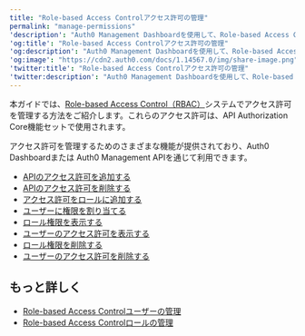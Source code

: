 ```yaml
---
title: "Role-based Access Controlアクセス許可の管理"
permalink: "manage-permissions"
'description': "Auth0 Management Dashboardを使用して、Role-based Access Control（RBAC）システムでアクセス許可を管理する方法を説明します。Auth0のAPI Authorization Core（認可コア）機能セットで使用するものです。"
'og:title': "Role-based Access Controlアクセス許可の管理"
'og:description': "Auth0 Management Dashboardを使用して、Role-based Access Control（RBAC）システムでアクセス許可を管理する方法を説明します。Auth0のAPI Authorization Core（認可コア）機能セットで使用するものです。"
'og:image': "https://cdn2.auth0.com/docs/1.14567.0/img/share-image.png"
'twitter:title': "Role-based Access Controlアクセス許可の管理"
'twitter:description': "Auth0 Management Dashboardを使用して、Role-based Access Control（RBAC）システムでアクセス許可を管理する方法を説明します。Auth0のAPI Authorization Core（認可コア）機能セットで使用するものです。"
---
```


本ガイドでは、[Role-based Access Control（RBAC）](/docs/ja-jp/authorization/concepts/rbac)システムでアクセス許可を管理する方法をご紹介します。これらのアクセス許可は、API Authorization Core機能セットで使用されます。

アクセス許可を管理するためのさまざまな機能が提供されており、<Tooltip data-tooltip-id="react-containers-DefinitionTooltip-0" href="/docs/ja-jp/glossary?term=auth0-dashboard" tip="Auth0 Dashboard: サービスを構成するためのAuth0の主製品。" cta="用語集の表示">Auth0 Dashboard</Tooltip>または Auth0 <Tooltip data-tooltip-id="react-containers-DefinitionTooltip-0" href="/docs/ja-jp/glossary?term=management-api" tip="Management API: 顧客が管理タスクを実行できるようにするための製品。" cta="用語集の表示">Management API</Tooltip>を通じて利用できます。

* [APIのアクセス許可を追加する](/docs/ja-jp/get-started/apis/add-api-permissions)
* [APIのアクセス許可を削除する](/docs/ja-jp/get-started/apis/delete-api-permissions)
* [アクセス許可をロールに追加する](/docs/ja-jp/manage-users/access-control/configure-core-rbac/roles/add-permissions-to-roles)
* [ユーザーに権限を割り当てる](/docs/ja-jp/manage-users/access-control/configure-core-rbac/rbac-users/assign-permissions-to-users)
* [ロール権限を表示する](/docs/ja-jp/manage-users/access-control/configure-core-rbac/roles/view-role-permissions)
* [ユーザーのアクセス許可を表示する](/docs/ja-jp/manage-users/access-control/configure-core-rbac/rbac-users/view-user-permissions)
* [ロール権限を削除する](/docs/ja-jp/manage-users/access-control/configure-core-rbac/roles/remove-permissions-from-roles)
* [ユーザーのアクセス許可を削除する](/docs/ja-jp/manage-users/access-control/configure-core-rbac/rbac-users/remove-permissions-from-users)

## もっと詳しく

* [Role-based Access Controlユーザーの管理](/docs/ja-jp/manage-users/access-control/configure-core-rbac/rbac-users)
* [Role-based Access Controlロールの管理](/docs/ja-jp/manage-users/access-control/configure-core-rbac/roles)